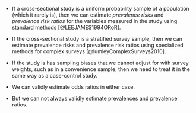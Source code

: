 
* If a cross-sectional study is a uniform probability sample of a population
(which it rarely is),
then we can estimate *prevalence risks* and *prevalence risk ratios*
for the variables measured in the study using standard methods
[@LEEJAMES1994ORoR].

* If the cross-sectional study is a stratified survey sample, 
then we can estimate prevalence risks and prevalence risk ratios
using specialized methods for complex surveys [@lumleyComplexSurveys2010].

* If the study is has sampling biases that we cannot adjust for with survey weights, 
such as in a convenience sample,
then we need to treat it in the same way as a case-control study.

* We can validly estimate odds ratios in either case.

* But we can not always validly estimate prevalences and prevalence ratios.
